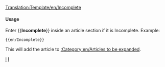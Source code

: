 <noinclude>[[Translation:Template/en/Incomplete]]</noinclude><noinclude></noinclude>{{de/Ambox| Typ   = Inhalt
| Bild  = UnderConstructionOrange.png
| Text  = <strong>Unvollständig</strong><br>Bitte beachte, dass die Informationen auf dieser Seite noch nicht vollständig sind, da diese Seite noch in Bearbeitung ist.
}}<includeonly>{{{1|[[Category:en/Articles to be expanded]]}}}</includeonly><noinclude>

====Usage====
Enter <nowiki>{{</nowiki>'''Incomplete'''<nowiki>}}</nowiki> inside an article section if it is Incomplete. Example:
<pre>{{en/Incomplete}}</pre>
This will add the article to [[:Category:en/Articles to be expanded]].

[[Category:en/Templates|I]][[Category:en/Message boxes|I]]</noinclude>